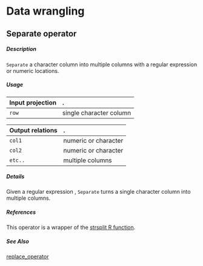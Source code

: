 # Data wrangling 
 

## Separate operator

##### Description

`Separate` a character column into multiple columns with a regular expression or numeric locations.

##### Usage

Input projection|.
:---|:---
`row`        | single character column

Output relations|.
:---|:---
`col1`          | numeric or character
`col2`          | numeric or character
`etc..`          | multiple columns

##### Details

Given a regular expression , `Separate` turns a single character column into multiple columns.

##### References

This operator is a wrapper of the [strsplit R function](https://www.rdocumentation.org/packages/base/versions/3.6.2/topics/strsplit).

##### See Also

[replace_operator](https://github.com/tercen/replace_operator)
